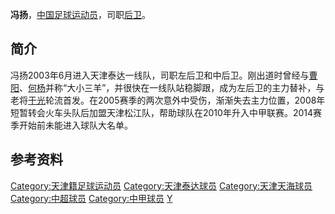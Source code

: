 {{Football player infobox
| playername = 冯扬
| fullname = 冯扬
| englishfullname = Feng Yang
| countryofbirth = {{CHN}}
| cityofbirth = [[天津|天津]]
| dateofbirth = {{birth date and age|1983|2|13}}
| height = {{height|m=1.82}}
| position = 后卫
| currentclub = 自由球员
| youthyears = 
| youthclubs = 天津队
| years = 2003－2007年<br/>2008年<br/>2009-2013
| clubs = [[天津泰达|天津泰达]]<br/>[[天津火车头|天津火车头]]<br/>[[天津松江|天津松江]]
| caps(goals) = <br>14 (3)
|}} 

'''冯扬'''{{BD|1983年|2月13日|||W}}，[[中国|中国]][[足球|足球]][[运动员|运动员]]，司职[[后卫|后卫]]。

== 简介 ==
冯扬2003年6月进入天津泰达一线队，司职左后卫和中后卫。刚出道时曾经与[[曹阳|曹阳]]、[[何杨|何杨]]并称“大小三羊”，并很快在一线队站稳脚跟，成为左后卫的主力替补，与老将[[于光|于光]]轮流首发。在2005赛季的两次意外中受伤，渐渐失去主力位置，2008年短暂转会火车头队后加盟天津松江队，帮助球队在2010年升入中甲联赛。2014赛季开始前未能进入球队大名单。

==参考资料==
<references />

{{2003年甲A分类名单天津}}
{{2004年中超分类名单天津}}
{{2005年中超分类名单天津}}
{{2006年中超分类名单天津}}
{{2007年中超分类名单天津}}
{{2011年中甲分类名单松江}}
{{2012年中甲分类名单松江}}
{{2013年中甲分类名单松江}}

{{DEFAULTSORT:FENG Yang}}
[[Category:天津籍足球运动员|Category:天津籍足球运动员]]
[[Category:天津泰达球员|Category:天津泰达球员]]
[[Category:天津天海球员|Category:天津天海球员]]
[[Category:中超球员|Category:中超球员]]
[[Category:中甲球员|Category:中甲球员]]
[[Category:冯姓|Y]]